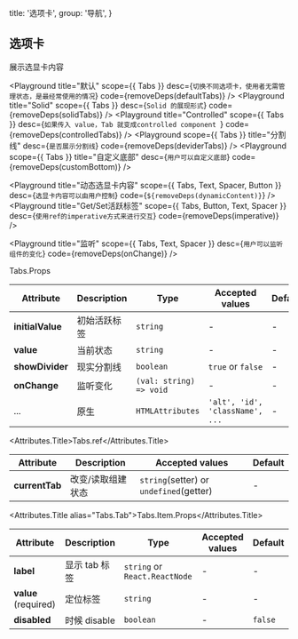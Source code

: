 

  title: '选项卡',
  group: '导航',
}

## 选项卡

展示选显卡内容

<Playground
  title="默认"
  scope={{ Tabs }}
  desc={`切换不同选项卡，使用者无需管理状态，是最经常使用的情况`}
  code={removeDeps(defaultTabs)}
/>
<Playground title="Solid" scope={{ Tabs }} desc={`Solid 的展现形式`} code={removeDeps(solidTabs)} />
<Playground
  title="Controlled"
  scope={{ Tabs }}
  desc={`如果传入 value，Tab 就变成controlled component `}
  code={removeDeps(controlledTabs)}
/>
<Playground
  scope={{ Tabs }}
  title="分割线"
  desc={`是否展示分割线`}
  code={removeDeps(deviderTabs)}
/>
<Playground
  scope={{ Tabs }}
  title="自定义底部"
  desc={`用户可以自定义底部`}
  code={removeDeps(customBottom)}
/>

<Playground
  title="动态选显卡内容"
  scope={{ Tabs, Text, Spacer, Button }}
  desc={`选显卡内容可以由用户控制`}
  code={`${removeDeps(dynamicContent)}`}
/>
<Playground
  title="Get/Set活跃标签"
  scope={{ Tabs, Button, Text, Spacer }}
  desc={`使用ref的imperative方式来进行交互`}
  code={removeDeps(imperative)}
/>

<Playground
  title="监听"
  scope={{ Tabs, Text, Spacer }}
  desc={`用户可以监听组件的变化`}
  code={removeDeps(onChange)}
/>

<Attributes edit="/pages/zh-en/components/tabs.mdx">
<Attributes.Title>Tabs.Props</Attributes.Title>

| Attribute        | Description  | Type                    | Accepted values                 | Default |
| ---------------- | ------------ | ----------------------- | ------------------------------- | ------- |
| **initialValue** | 初始活跃标签 | `string`                | -                               | -       |
| **value**        | 当前状态     | `string`                | -                               | -       |
| **showDivider**  | 现实分割线   | `boolean`               | `true` or `false`               | -       |
| **onChange**     | 监听变化     | `(val: string) => void` | -                               | -       |
| ...              | 原生         | `HTMLAttributes`        | `'alt', 'id', 'className', ...` | -       |

<Attributes.Title>Tabs.ref</Attributes.Title>

| Attribute      | Description       | Accepted values                         | Default |
| -------------- | ----------------- | --------------------------------------- | ------- |
| **currentTab** | 改变/读取组建状态 | `string`(setter) or `undefined`(getter) | -       |

<Attributes.Title alias="Tabs.Tab">Tabs.Item.Props</Attributes.Title>

| Attribute            | Description   | Type                          | Accepted values | Default |
| -------------------- | ------------- | ----------------------------- | --------------- | ------- |
| **label**            | 显示 tab 标签 | `string` or `React.ReactNode` | -               | -       |
| **value** (required) | 定位标签      | `string`                      | -               | -       |
| **disabled**         | 时候 disable  | `boolean`                     | -               | `false` |

</Attributes>

